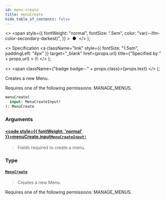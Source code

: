 ```yaml
---
id: menu-create
title: menuCreate
hide_table_of_contents: false
---
```


  <>
    <span
      style={{
        fontWeight: "normal",
        fontSize: ".5em",
        color: "var(--ifm-color-secondary-darkest)",
      }}
    >
      &nbsp;●&nbsp;
    </span>
  </>
);

  <>
    Specification
    <a
      className="link"
      style={{ fontSize: "1.5em", paddingLeft: "4px" }}
      target="\_blank"
      href={props.url}
      title={"Specified by " + props.url}
    >
      ⎘
    </a>
  </>
);

  <>
    <span className={"badge badge--" + props.class}>{props.text}</span>
  </>
);

Creates a new Menu.

Requires one of the following permissions: MANAGE_MENUS.

```graphql
menuCreate(
  input: MenuCreateInput!
): MenuCreate
```

### Arguments

#### [<code style={{ fontWeight: 'normal' }}>menuCreate.<b>input</b></code>](#)<Bullet />[`MenuCreateInput!`](../../../storefront/miscellaneous/inputs/menu-create-input) <Badge class="secondary" text="non-null"/> <Badge class="secondary" text="input"/>

> Fields required to create a menu.

### Type

#### [`MenuCreate`](../../../storefront/miscellaneous/objects/menu-create) <Badge class="secondary" text="object"/>

> Creates a new Menu.

Requires one of the following permissions: MANAGE_MENUS.

>
